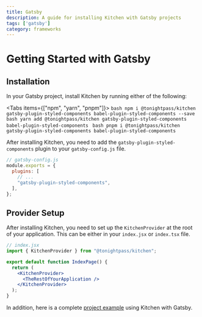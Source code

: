 ```yaml
---
title: Gatsby
description: A guide for installing Kitchen with Gatsby projects
tags: ['gatsby']
category: frameworks
---
```



# Getting Started with Gatsby

## Installation
In your Gatsby project, install Kitchen by running either of the following:

<Tabs items={["npm", "yarn", "pnpm"]}>
  <Tab>
    ```bash
    npm i @tonightpass/kitchen gatsby-plugin-styled-components babel-plugin-styled-components --save
    ```
  </Tab>
  <Tab>
    ```bash
    yarn add @tonightpass/kitchen gatsby-plugin-styled-components babel-plugin-styled-components
    ```
  </Tab>
  <Tab>
    ```bash
    pnpm i @tonightpass/kitchen gatsby-plugin-styled-components babel-plugin-styled-components
    ```
  </Tab>
</Tabs>

After installing Kitchen, you need to add the `gatsby-plugin-styled-components` plugin to your `gatsby-config.js` file.

```js
// gatsby-config.js
module.exports = {
  plugins: [
    // ...
    "gatsby-plugin-styled-components",
  ],
};
```

## Provider Setup

After installing Kitchen, you need to set up the `KitchenProvider` at the root 
of your application. This can be either in your `index.jsx` or `index.tsx` file.

```jsx
// index.jsx
import { KitchenProvider } from "@tonightpass/kitchen";

export default function IndexPage() {
  return (
    <KitchenProvider>
      <TheRestOfYourApplication />
    </KitchenProvider>
  );
}
```

In addition, here is a complete [project example](https://github.com/tonightpass/kitchen/tree/master/examples/gatsby-typescript) using Kitchen with Gatsby.